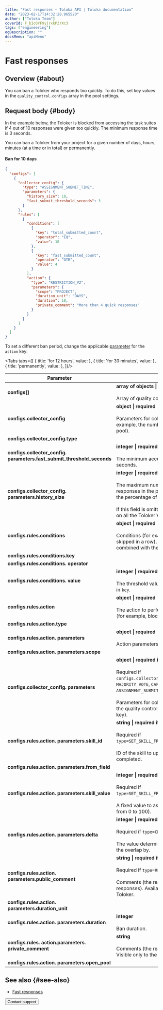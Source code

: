 ```yaml
---
title: "Fast responses — Toloka API | Toloka documentation"
date: "2023-02-17T14:32:28.965520"
author: ["Toloka Team"]
coverId: F_bIcOYF9yjrxkPZrXc3
tags: ["engineering"]
ogDescription: ""
docsMenu: "apiMenu"
---
```



# Fast responses

## Overview {#about}

You can ban a Toloker who responds too quickly. To do this, set key values in the `quality_control.configs` array in the pool settings.

## Request body {#body}

In the example below, the Toloker is blocked from accessing the task suites if 4 out of 10 responses were given too quickly. The minimum response time is 3 seconds.

You can ban a Toloker from your project for a given number of days, hours, minutes (at a time or in total) or permanently.

#### Ban for 10 days

```json
{
  "configs": [
    {
      "collector_config": {
        "type": "ASSIGNMENT_SUBMIT_TIME",
        "parameters": {
          "history_size": 10,
          "fast_submit_threshold_seconds": 3
        }
      },
      "rules": [
        {
          "conditions": [
            {
              "key": "total_submitted_count",
              "operator": "EQ",
              "value": 10
            },
            {
              "key": "fast_submitted_count",
              "operator": "GTE",
              "value": 4
            }
          ],
          "action": {
            "type": "RESTRICTION_V2",
            "parameters": {
              "scope": "PROJECT",
              "duration_unit": "DAYS",
              "duration": 10,
              "private_comment": "More than 4 quick responses"
            }
          }
        }
      ]
    }
  ]
}
```

To set a different ban period, change the applicable [parameter](/docs/api/goldenset#configs-rules-action-parameters-duration) for the `action` key:

<Tabs tabs={[
  { title: 'for 12 hours', value: <FastList1/> },
  { title: 'for 30 minutes', value: <FastList2/> },
  { title: 'permanently', value: <FastList3/> },
]}/>

Parameter | Overview
----- | -----
**configs[]** | **array of objects \| required**<br/><br/>Array of quality control settings.
**configs.collector_config** | **object \| required**<br/><br/>Parameters for collecting statistics (for example, the number of tasks skipped in the pool).
**configs.collector_config.type** | <FastTable1/>
**configs.collector_config. parameters.fast_submit_threshold_seconds** | **integer \| required**<br/><br/>The minimum acceptable response time, in seconds.
**configs.collector_config. parameters.history_size** | **integer \| required**<br/><br/>The maximum number of the Toloker's recent responses in the project to use for calculating the percentage of correct responses.<br/><br/>If this field is omitted, the calculation is based on all the Toloker's responses in the pool.
**configs.rules.conditions** | **object \| required**<br/><br/>Conditions (for example, 10 task suites skipped in a row). Multiple conditions are combined with the "OR" operator.
**configs.rules.conditions.key** | <FastTable2/>
**configs.rules.conditions. operator** | <FastTable3/>
**configs.rules.conditions. value** | **integer \| required**<br/><br/>The threshold value of the variable specified in `key`.
**configs.rules.action** | **object \| required**<br/><br/>The action to perform if conditions are met (for example, block access to the project).
**configs.rules.action.type** | <FastTable4/>
**configs.rules.action. parameters** | **object \| required**<br/><br/>Action parameters.
**configs.rules.action. parameters.scope** | <FastTable5/>
**configs.collector_config. parameters** | **object \| required if**<br/><br/>Required if `configs.collector_config.type=``GOLDEN_SET`, `MAJORITY_VOTE`, `CAPTCHA`, `ASSIGNMENT_SUBMIT_TIME`.<br/><br/>Parameters for collecting data (depends on the quality control rule specified in the `type` key).
**configs.rules.action. parameters.skill_id** | **string \| required if**<br/><br/>Required if `type=SET_SKILL_FROM_OUTPUT_FIELD`.<br/><br/>ID of the skill to update as tasks are completed.
**configs.rules.action. parameters.from_field** | <FastTable6/>
**configs.rules.action. parameters.skill_value** | **integer \| required if**<br/><br/>Required if `type=SET_SKILL_FROM_OUTPUT_FIELD`.<br/><br/>A fixed value to assign to the skill (a number from 0 to 100).
**configs.rules.action. parameters.delta** | **integer \| required if**<br/><br/>Required if `type=CHANGE_OVERLAP`.<br/><br/>The value determines the amount to change the overlap by.
**configs.rules.action. parameters.public_comment** | **string \| required if**<br/><br/>Required if `type=REJECT_ALL_ASSIGNMENTS`.<br/><br/>Comments (the reason for rejecting responses). Available to the requester and the Toloker.
**configs.rules.action. parameters.duration_unit** | <FastTable7/>
**configs.rules.action. parameters.duration** | **integer**<br/><br/>Ban duration.
**configs.rules. action.parameters. private_comment** | **string**<br/><br/>Comments (the reason for blocking access). Visible only to the requester.
**configs.rules.action. parameters.open_pool** | <FastTable8/>

## See also {#see-also}

- [Fast responses](/docs/guide/quick-answers)


<Button themeColor="light" view="default" size="l" type="link" url="/docs/guide/troubleshooting/support?form-source=api-fast">Contact support</Button>

